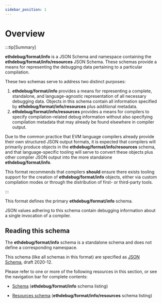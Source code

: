 ```yaml
---
sidebar_position: 1
---
```


# Overview

:::tip[Summary]

**ethdebug/format/info** is a JSON Schema and namespace containing the
**ethdebug/format/info/resources** JSON Schema. These schemas provide a means
for representing the debugging data pertaining to a particular compilation.

These two schemas serve to address two distinct purposes:
1. **ethdebug/format/info** provides a means for representing a complete,
   standalone, and language-agnostic representation of all necessary debugging
   data. Objects in this schema contain all information specified by
   **ethdebug/format/info/resources** plus additional metadata.
2. **ethdebug/format/info/resources** provides a means for compilers to specify
   compilation-related debug information without also specifying compilation
   metadata that may already be found elsewhere in compiler output.

Due to the common practice that EVM language compilers already provide their
own structured JSON output formats, it is expected that compilers will
primarily produce objects in the **ethdebug/format/info/resources** schema, and
that language-specific tooling will serve to convert these objects plus other
compiler JSON output into the more standalone **ethdebug/format/info**.

This format recommends that compilers **should** ensure there
exists tooling support for the creation of **ethdebug/format/info** objects,
either via custom compilation modes or through the distribution of first- or
third-party tools.

:::

This format defines the primary **ethdebug/format/info** schema.

JSON values adhering to this schema contain debugging information about a
single invocation of a compiler.


## Reading this schema

The **ethdebug/format/info** schema is a standalone schema and does not define
a corresponding namespace.

This schema (like all schemas in this format) are specified as
[JSON Schema](https://json-schema.org), draft 2020-12.

Please refer to one or more of the following resources in this section, or
see the navigation bar for complete contents:

- [Schema](/spec/info) (**ethdebug/format/info** schema listing)

- [Resources schema](/spec/info/resources)
  (**ethdebug/format/info/resources** schema listing)
